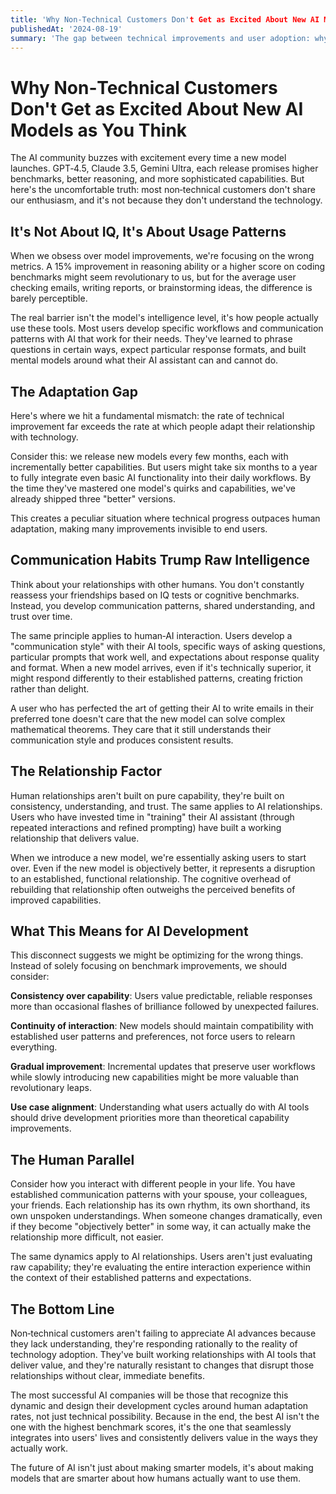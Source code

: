 ```yaml
---
title: 'Why Non‑Technical Customers Don't Get as Excited About New AI Models as You Think'
publishedAt: '2024-08-19'
summary: 'The gap between technical improvements and user adoption: why communication habits and relationship patterns matter more than raw intelligence in AI tools.'
---
```


# Why Non‑Technical Customers Don't Get as Excited About New AI Models as You Think

The AI community buzzes with excitement every time a new model launches. GPT‑4.5, Claude 3.5, Gemini Ultra, each release promises higher benchmarks, better reasoning, and more sophisticated capabilities. But here's the uncomfortable truth: most non‑technical customers don't share our enthusiasm, and it's not because they don't understand the technology.

## It's Not About IQ, It's About Usage Patterns

When we obsess over model improvements, we're focusing on the wrong metrics. A 15% improvement in reasoning ability or a higher score on coding benchmarks might seem revolutionary to us, but for the average user checking emails, writing reports, or brainstorming ideas, the difference is barely perceptible.

The real barrier isn't the model's intelligence level, it's how people actually use these tools. Most users develop specific workflows and communication patterns with AI that work for their needs. They've learned to phrase questions in certain ways, expect particular response formats, and built mental models around what their AI assistant can and cannot do.

## The Adaptation Gap

Here's where we hit a fundamental mismatch: the rate of technical improvement far exceeds the rate at which people adapt their relationship with technology.

Consider this: we release new models every few months, each with incrementally better capabilities. But users might take six months to a year to fully integrate even basic AI functionality into their daily workflows. By the time they've mastered one model's quirks and capabilities, we've already shipped three "better" versions.

This creates a peculiar situation where technical progress outpaces human adaptation, making many improvements invisible to end users.

## Communication Habits Trump Raw Intelligence

Think about your relationships with other humans. You don't constantly reassess your friendships based on IQ tests or cognitive benchmarks. Instead, you develop communication patterns, shared understanding, and trust over time.

The same principle applies to human‑AI interaction. Users develop a "communication style" with their AI tools, specific ways of asking questions, particular prompts that work well, and expectations about response quality and format. When a new model arrives, even if it's technically superior, it might respond differently to their established patterns, creating friction rather than delight.

A user who has perfected the art of getting their AI to write emails in their preferred tone doesn't care that the new model can solve complex mathematical theorems. They care that it still understands their communication style and produces consistent results.

## The Relationship Factor

Human relationships aren't built on pure capability, they're built on consistency, understanding, and trust. The same applies to AI relationships. Users who have invested time in "training" their AI assistant (through repeated interactions and refined prompting) have built a working relationship that delivers value.

When we introduce a new model, we're essentially asking users to start over. Even if the new model is objectively better, it represents a disruption to an established, functional relationship. The cognitive overhead of rebuilding that relationship often outweighs the perceived benefits of improved capabilities.

## What This Means for AI Development

This disconnect suggests we might be optimizing for the wrong things. Instead of solely focusing on benchmark improvements, we should consider:

**Consistency over capability**: Users value predictable, reliable responses more than occasional flashes of brilliance followed by unexpected failures.

**Continuity of interaction**: New models should maintain compatibility with established user patterns and preferences, not force users to relearn everything.

**Gradual improvement**: Incremental updates that preserve user workflows while slowly introducing new capabilities might be more valuable than revolutionary leaps.

**Use case alignment**: Understanding what users actually do with AI tools should drive development priorities more than theoretical capability improvements.

## The Human Parallel

Consider how you interact with different people in your life. You have established communication patterns with your spouse, your colleagues, your friends. Each relationship has its own rhythm, its own shorthand, its own unspoken understandings. When someone changes dramatically, even if they become "objectively better" in some way, it can actually make the relationship more difficult, not easier.

The same dynamics apply to AI relationships. Users aren't just evaluating raw capability; they're evaluating the entire interaction experience within the context of their established patterns and expectations.

## The Bottom Line

Non‑technical customers aren't failing to appreciate AI advances because they lack understanding, they're responding rationally to the reality of technology adoption. They've built working relationships with AI tools that deliver value, and they're naturally resistant to changes that disrupt those relationships without clear, immediate benefits.

The most successful AI companies will be those that recognize this dynamic and design their development cycles around human adaptation rates, not just technical possibility. Because in the end, the best AI isn't the one with the highest benchmark scores, it's the one that seamlessly integrates into users' lives and consistently delivers value in the ways they actually work.

The future of AI isn't just about making smarter models, it's about making models that are smarter about how humans actually want to use them.